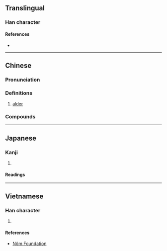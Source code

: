 {{also|桤}}
{{character info/new}}
==Translingual==

===Han character===
{{Han char|rn=75|rad=木|as=10|sn=14|four=42918|canj=DUMT|ids=⿰木豈}}

====References====
* {{Han ref|kx=0545.150|dkj=15298|dj=0933.060|hdz=21264.040|uh=69BF|ud=27071|bh=E24E|bd=57934}}

----

==Chinese==
{{zh-forms|s=桤}}

===Pronunciation===
{{zh-pron
|m=qī
|c=kei1,hei1
|mc=
|oc=
|ma=
|cat=n
}}

===Definitions===
{{zh-hanzi}}

# [[alder]]

===Compounds===
{{zh-der|榿樹|紅榿樹}}

----

==Japanese==

===Kanji===
{{ja-kanji|grade=|rs=木10}}

# {{defn|lang=ja|sort=木10}}

====Readings====
{{ja-readings
|goon=き
|kanon=き
|kun=[[はんのき]] (hannoki)}}

----

==Vietnamese==

===Han character===
{{vi-readings|rs=木10|hanviet=khi}}

# {{defn|lang=vi|sort=木10}}

====References====
* [http://nomfoundation.org/common/nom_details.php?codepoint=69bf Nôm Foundation]